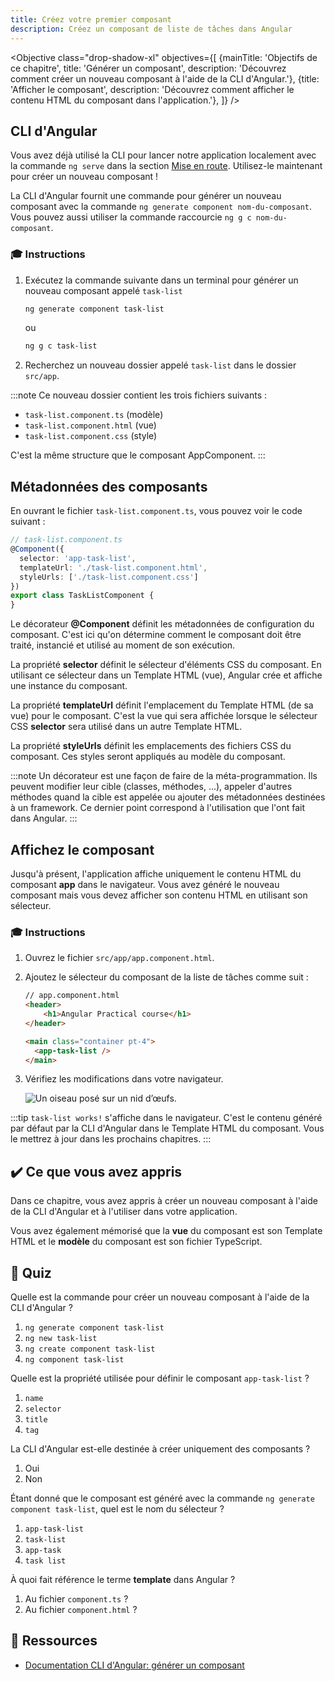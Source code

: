 ```yaml
---
title: Créez votre premier composant
description: Créez un composant de liste de tâches dans Angular
---
```



<Objective class="drop-shadow-xl" objectives={[
    {mainTitle: 'Objectifs de ce chapitre', title: 'Générer un composant', description: 'Découvrez comment créer un nouveau composant à l\'aide de la CLI d\'Angular.'},
    {title: 'Afficher le composant', description: 'Découvrez comment afficher le contenu HTML du composant dans l\'application.'},
]} />

## CLI d'Angular

Vous avez déjà utilisé la CLI pour lancer notre application localement avec la commande `ng serve` dans la section <a href="/practical-course/getting-started/#running-the-application" target="_blank">Mise en route</a>. Utilisez-le maintenant pour créer un nouveau composant !

La CLI d'Angular fournit une commande pour générer un nouveau composant avec la commande `ng generate component nom-du-composant`.
Vous pouvez aussi utiliser la commande raccourcie `ng g c nom-du-composant`.

### 🎓 Instructions

<Steps>

1. Exécutez la commande suivante dans un terminal pour générer un nouveau composant appelé `task-list`

    ```bash
    ng generate component task-list
    ```

    ou

    ```bash
    ng g c task-list
    ```

2. Recherchez un nouveau dossier appelé `task-list` dans le dossier `src/app`.

</Steps>


:::note
Ce nouveau dossier contient les trois fichiers suivants :

- `task-list.component.ts` (modèle)
- `task-list.component.html` (vue)
- `task-list.component.css` (style)

C'est la même structure que le composant AppComponent.
:::

## Métadonnées des composants

En ouvrant le fichier `task-list.component.ts`, vous pouvez voir le code suivant :

```typescript
// task-list.component.ts
@Component({
  selector: 'app-task-list',
  templateUrl: './task-list.component.html',
  styleUrls: ['./task-list.component.css']
})
export class TaskListComponent {
}
```

Le décorateur **@Component** définit les métadonnées de configuration du composant.
C'est ici qu'on détermine comment le composant doit être traité, instancié et utilisé au moment de son exécution.

La propriété **selector** définit le sélecteur d'éléments CSS du composant.
En utilisant ce sélecteur dans un Template HTML (vue), Angular crée et affiche une instance du composant.

La propriété **templateUrl** définit l'emplacement du Template HTML (de sa vue) pour le composant.
C'est la vue qui sera affichée lorsque le sélecteur CSS **selector** sera utilisé dans un autre Template HTML.

La propriété **styleUrls** définit les emplacements des fichiers CSS du composant.
Ces styles seront appliqués au modèle du composant.

:::note
Un décorateur est une façon de faire de la méta-programmation. Ils peuvent modifier leur cible (classes, méthodes, ...), appeler d'autres méthodes quand la cible est appelée ou ajouter des métadonnées destinées à un framework. Ce dernier point correspond à l'utilisation que l'ont fait dans Angular.
:::

## Affichez le composant

Jusqu'à présent, l'application affiche uniquement le contenu HTML du composant **app** dans le navigateur.
Vous avez généré le nouveau composant mais vous devez afficher son contenu HTML en utilisant son sélecteur.

### 🎓 Instructions

<Steps>

1. Ouvrez le fichier `src/app/app.component.html`.

2. Ajoutez le sélecteur du composant de la liste de tâches comme suit :

    ```html ins={"Ajoutez le sélecteur du composant (et la balise <main> pour garantir une bonne sémantique HTML et gestion CSS)": 5-8}
    // app.component.html
    <header>
        <h1>Angular Practical course</h1>
    </header>

    <main class="container pt-4">
      <app-task-list />
    </main>
    ```

3. Vérifiez les modifications dans votre navigateur.

    <Image class="shadow-xl rounded-xl" src={creationImg} alt="Un oiseau posé sur un nid d’œufs."/>

</Steps>

:::tip
`task-list works!` s'affiche dans le navigateur.
C'est le contenu généré par défaut par la CLI d'Angular dans le Template HTML du composant. Vous le mettrez à jour dans les prochains chapitres.
:::

## ✔️ Ce que vous avez appris

Dans ce chapitre, vous avez appris à créer un nouveau composant à l'aide de la CLI d'Angular et à l'utiliser dans votre application.

Vous avez également mémorisé que la **vue** du composant est son Template HTML et le **modèle** du composant est son fichier TypeScript.

## 🚦 Quiz

Quelle est la commande pour créer un nouveau composant à l'aide de la CLI d'Angular ?

1. `ng generate component task-list`
2. `ng new task-list`
3. `ng create component task-list`
4. `ng component task-list`

Quelle est la propriété utilisée pour définir le composant `app-task-list` ?

1. `name`
2. `selector`
3. `title`
4. `tag`

La CLI d'Angular est-elle destinée à créer uniquement des composants ?

1. Oui
2. Non

Étant donné que le composant est généré avec la commande `ng generate component task-list`, quel est le nom du sélecteur ?

1. `app-task-list`
2. `task-list`
3. `app-task`
4. `task list`

À quoi fait référence le terme **template** dans Angular ?

1. Au fichier `component.ts` ?
2. Au fichier `component.html` ?

## 🔗 Ressources

- <a href="https://angular.dev/cli/generate/component" target="_blank">Documentation CLI d'Angular: générer un composant</a>
